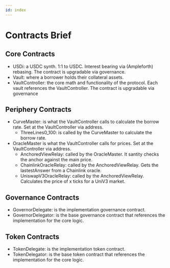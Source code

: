 ```yaml
---
id: index
---
```


# Contracts Brief 

## Core Contracts
* USDi: a USDC synth. 1:1 to USDC. Interest bearing via (Ampleforth) rebasing. The contract is upgradable via governance.
* Vault: where a borrower holds their collateral assets.
* VaultController: the core math and functionality of the protocol. Each vault references the VaultController. The contract is upgradable via governance

## Periphery Contracts
* CurveMaster: is what the VaultController calls to calculate the borrow rate. Set at the VaultController via address. 
    * ThreeLines0_100: is called by the CurveMaster to calculate the borrow rate.
* OracleMaster is what the VaultController calls for prices. Set at the VaultController via address. 
    * AnchoredViewRelay: called by the OracleMaster. It santity checks the anchor against the main price.
    * ChainlinkOracleRelay: called by the AnchoredViewRelay. Gets the lastestAnswer from a Chainlink oracle. 
    * UniswapV3OracleRelay: called by the AnchoredViewRelay. Calculates the price of x ticks for a UniV3 market.

## Governance Contracts
* GovernorDelegate: is the implementation governance contract. 
* GovernorDelegator: is the base governance contract that references the implementation for the core logic.

## Token Contracts
* TokenDelegate: is the implementation token contract.
* TokenDelegator: is the base token contract that references the implementation for the core logic.

<DocCardList items={useCurrentSidebarCategory().items}/>
